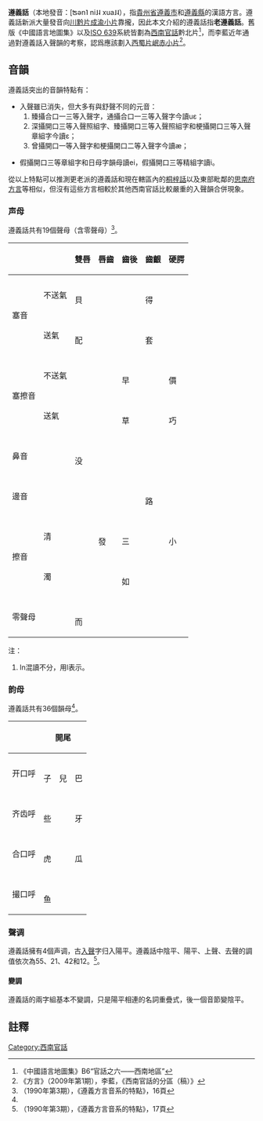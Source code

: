 {{Infobox language
| name        = 遵義話
| nativename  = {{IPA|[ʦən˥ ni˩˨ xua˩˨]}}
| familycolor = 漢藏語系
| region      = {{CHN}} [[貴州|貴州]][[遵義市|遵義市]]、[[遵義縣|遵義縣]]等
| speakers    = 
| fam1        = [[漢藏語系|漢藏語系]]
| fam2        = [[漢語|漢語]]
| fam3        = [[官话|官话]]
| fam4        = [[西南官話|西南官話]]
| fam5        = [[西蜀片|西蜀片]]
| fam6        = [[岷江話|岷赤小片]]
| nation      = 無
| agency      = 無
| iso1        = zh (汉语)
| iso2b       = chi (汉语)
| iso2t       = zho (汉语)
| iso3        = cmn
| iso3comment = (官话)
|iso6=mjic}}

'''遵義話'''（本地發音：[ʦən˥ ni˩˨ xua˩˨），指[[貴州省|貴州省]][[遵義市|遵義市]]和[[遵義縣|遵義縣]]的漢語方言。遵義話新派大量發音向[[川黔片|川黔片]][[成渝片|成渝小片]]靠攏，因此本文介紹的遵義話指'''老遵義話'''。舊版《中國語言地圖集》以及[[ISO_639|ISO 639]]系統皆劃為[[西南官話|西南官話]]黔北片<ref>《中國語言地圖集》B6“官話之六——西南地區”</ref>，而李藍近年通過對遵義話入聲韻的考察，認爲應該劃入[[西蜀片|西蜀片]][[岷江小片|岷赤小片]]<ref>《方言》（2009年第1期），李藍，《西南官話的分區（稿）》</ref>。

== 音韻 ==

遵義話突出的音韻特點有：
*入聲雖已消失，但大多有與舒聲不同的元音：
*#臻攝合口一三等入聲字，通攝合口一三等入聲字今讀uɛ；
*#深攝開口三等入聲照組字、臻攝開口三等入聲照組字和梗攝開口三等入聲章組字今讀ɛ；
*#曾攝開口一等入聲字和梗攝開口二等入聲字今讀æ；

*假攝開口三等章組字和日母字韻母讀ei，假攝開口三等精組字讀i。

從以上特點可以推測更老派的遵義話和現在轄區內的[[桐梓話|桐梓話]]以及東部毗鄰的[[思南話|思南府方言]]等相似，但沒有這些方言相較於其他西南官話比較嚴重的入聲韻合併現象。

=== 声母 ===
遵義話共有19個聲母（含零聲母）<ref name="《貴州師範大學報》16">（1990年第3期），《遵義方言音系的特點》，16頁</ref>。
{| class="wikitable" style="text-align:center"
|- style="background:maroon; color:black"
! colspan=2| !! '''雙唇''' !! '''唇齒'''!! '''齒後''' !! '''齒齦'''!! '''硬腭'''!! '''軟腭'''
|-
! rowspan=2 |塞音
! 不送氣
| {{IPA|p}}<br />貝
| 
|  
| {{IPA|t}}<br />得
| 
| {{IPA|k}}<br />古
|-
! 送氣
| {{IPA|pʰ}}<br />配
| 
| 
| {{IPA|tʰ}}<br />套
| 
| {{IPA|kʰ}}<br />可
|-
! rowspan=2 |塞擦音
! 不送氣
| 
| 
| {{IPA|ts}}<br />早
|
| {{IPA|tɕ}}<br />價
| 
|-
! 送氣
| 
| 
| {{IPA|tsʰ}}<br />草
|
| {{IPA|tɕʰ}}<br />巧 
| 
|-
! colspan=2 |鼻音
| {{IPA|m}}<br />没
| 
|
|
| 
| {{IPA|ŋ}}<br />岸
|-
! colspan = 2|邊音
|
| 
|
| {{IPA|l}}<br />路
|
|
|-
! rowspan=2 |擦音
! 清
| 
| {{IPA|f}}<br />發
| {{IPA|s}}<br />三
|
| {{IPA|ɕ}}<br />小 
| {{IPA|x}}<br />好
|-
! 濁
| 
| 
| {{IPA|z}}<br />如
|
| 
|
|-
! colspan=2 |零聲母
| colspan=7 |{{IPA|0}}<br />而
|}


注：
#ln混讀不分，用l表示。

=== 韵母 ===
遵義話共有36個韻母<ref name="《貴州師範大學報》16" />。
{| class="wikitable" style="text-align:center" 
|- style="background:maroon; color:black"
! !! colspan=6| '''開尾''' !! colspan=4| '''元音尾''' !! colspan=4| '''鼻音尾'''
|-
! 开口呼
| {{IPA|ɿ}}<br />子
| {{IPA|ɚ}}<br />兒
| {{IPA|a}}<br />巴
| {{IPA|ɛ}}<br />直
| {{IPA|o}}<br />鹅 
| {{IPA|æ}}<br />熱
| {{IPA|ɛi}}<br />蛇
| {{IPA|ai}}<br />來
| {{IPA|au}}<br />包
| {{IPA|əu}}<br />走
| {{IPA|an}}<br />飯
| {{IPA|ən}}<br />樱
| {{IPA|ɑŋ}}<br />帮
| {{IPA|oŋ}}<br />畝
|-
! 齐齿呼
| {{IPA|i}}<br />些
| 
| {{IPA|ia}}<br />牙
| {{IPA|iɛ}}<br />夕 

| {{IPA|io}}<br />藥
| 
| 
| 
| {{IPA|iau}}<br />標
| {{IPA|iəu}}<br />久
| {{IPA|ian}}<br />麺
| {{IPA|in}}<br />兵
| {{IPA|iɑŋ}}<br />量
| {{IPA|ioŋ}}<br />兄
|-
! 合口呼
| {{IPA|u}}<br />虎
|
| {{IPA|ua}}<br />瓜
| {{IPA|uɛ}}<br />骨
| 
| 

| {{IPA|uɛi}}<br />淚
| {{IPA|uai}}<br />怪
|  
|  
| {{IPA|uan}}<br />段
| {{IPA|uən}}<br />春
| {{IPA|uɑŋ}}<br />光
| 
|-
! 撮口呼
| {{IPA|y}}<br />鱼
|
| 
| {{IPA|yɛ}}<br />菊 
| 
| 
| 

| 
|  

|  
| {{IPA|yan}}<br />元
| {{IPA|yn}}<br />運
| 
|

|}

=== 聲调 ===
遵義話擁有4個声调，古[[入聲|入聲]]字归入陽平。遵義話中陰平、陽平、上聲、去聲的調值依次為55、21、42和12。<ref name="《貴州師範大學報》17">（1990年第3期），《遵義方言音系的特點》，17頁</ref>。


==== 變調 ====

遵義話的兩字組基本不變調，只是陽平相連的名詞重疊式，後一個音節變陰平。

==註釋==
{{reflist}}

{{官話}}
{{Guizhou topics}}

[[Category:西南官話|Category:西南官話]]